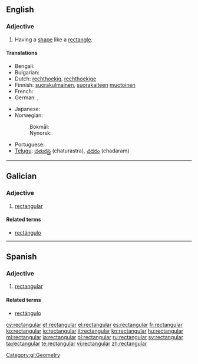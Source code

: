 ==English==

===Adjective===
{{head|en|adjective}}

# Having a [[shape]] like a [[rectangle]].

====Translations====
{{trans-top|having a shape like a rectangle}}
* Bengali: {{t|bn|আয়তক্ষেত্রাকৃতি}}
* Bulgarian: {{t|bg|правоъгълен|m|tr=pravoǎ̀gǎlen|sc=Cyrl}}
* Dutch: [[rechthoekig]], [[rechthoekige]]
* Finnish: [[suorakulmainen]], [[suorakaide|suorakaiteen]] [[muotoinen]]
* French: {{t+|fr|rectangulaire}}
* German: {{t+|de|rechteckig}}, {{t+|de|rechtwinklig}}
{{trans-mid}}
* Japanese: {{t|ja|直角の|tr=chokkaku no|sc=Jpan}}
* Norwegian:
*: Bokmål: {{t|nb|rektangulær}}
*: Nynorsk: {{t|nn|rektangulær}}
* Portuguese: {{t+|pt|retangular|m|f}}
* [[Telugu]]: [[చతురస్త్ర]] (chaturastra), [[చదరం]] (chadaram)
{{trans-bottom}}

----

==Galician==

===Adjective===
{{gl-adj|f=rectangular|pl=rectangulares}}

# [[#English|rectangular]]

====Related terms====
* [[rectángulo]]

[[Category:gl:Geometry]]

----

==Spanish==

===Adjective===
{{es-adj|pl=rectangulares}}

# [[#English|rectangular]]

====Related terms====
* [[rectángulo]]

[[cy:rectangular]]
[[et:rectangular]]
[[el:rectangular]]
[[es:rectangular]]
[[fr:rectangular]]
[[ko:rectangular]]
[[io:rectangular]]
[[it:rectangular]]
[[kn:rectangular]]
[[hu:rectangular]]
[[ml:rectangular]]
[[ja:rectangular]]
[[pl:rectangular]]
[[ru:rectangular]]
[[sv:rectangular]]
[[ta:rectangular]]
[[te:rectangular]]
[[vi:rectangular]]
[[zh:rectangular]]